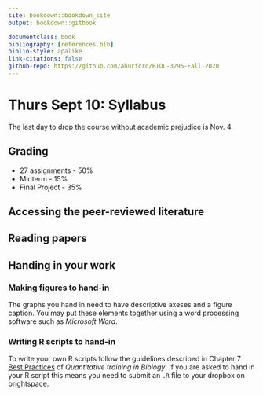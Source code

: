 ```yaml
--- 
site: bookdown::bookdown_site
output: bookdown::gitbook

documentclass: book
bibliography: [references.bib]
biblio-style: apalike
link-citations: false 
github-repo: https://github.com/ahurford/BIOL-3295-Fall-2020
---
```


# Thurs Sept 10: Syllabus

The last day to drop the course without academic prejudice is Nov. 4.

## Grading

- 27 assignments - 50%
- Midterm - 15%
- Final Project - 35%

## Accessing the peer-reviewed literature

## Reading papers

## Handing in your work

### Making figures to hand-in {#figures}
The graphs you hand in need to have descriptive axeses and a figure caption. You may put these elements together using a word processing software such as _Microsoft Word_.

### Writing R scripts to hand-in {#RScript}
To write your own R scripts follow the guidelines described in Chapter 7 [Best Practices](https://ahurford.github.io/quant-guide-all-courses/style.html) of _Quantitative training in Biology_. If you are asked to hand in your R script this means you need to submit an `.R` file to your dropbox on brightspace.

